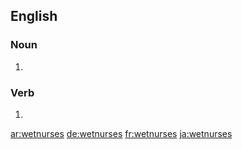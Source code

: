 {{also|wet-nurses|wet nurses}}
==English==

===Noun===
{{head|en|noun plural form}}

# {{plural of|wetnurse|lang=en}}

===Verb===
{{head|en|verb form}}

# {{en-third-person singular of|wetnurse}}

[[ar:wetnurses]]
[[de:wetnurses]]
[[fr:wetnurses]]
[[ja:wetnurses]]